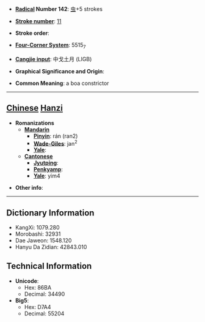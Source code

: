 * '''[[Wiktionary:Chinese radical index| Radical]] Number 142''': [[Wiktionary:Chinese radical index 虫|虫]]+5 strokes

* '''[[Wiktionary:Chinese total strokes index|Stroke number]]''': [[Wiktionary:Chinese total strokes index 11|11]]

* '''Stroke order''': 

* '''[[Wiktionary:Chinese four corner index|Four-Corner System]]''': 5515<sub>7</sub>

* '''[[Wiktionary:Chinese Cangjie index|Cangjie input]]''': 中戈土月 (LIGB)

* '''Graphical Significance and Origin''': 

* '''Common Meaning''': a boa constrictor

----

== [[Chinese]] [[Hanzi]] ==

* '''Romanizations'''
** '''[[Mandarin]]'''
*** '''[[Pinyin]]''': rán (ran2)
*** '''[[Wade-Giles]]''': jan<sup>2</sup>
*** '''[[Yale]]''': 
** '''[[Cantonese]]'''
*** '''[[Jyutping]]''':
*** '''[[Penkyamp]]''': 
*** '''[[Yale]]''': yim4

* '''Other info''': 

----

== Dictionary Information ==

* KangXi: 1079.280
* Morobashi: 32931
* Dae Jaweon: 1548.120
* Hanyu Da Zidian: 42843.010

== Technical Information ==

* '''Unicode''':
** Hex: 86BA
** Decimal: 34490
* '''Big5''':
** Hex: D7A4
** Decimal: 55204